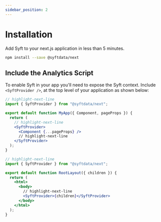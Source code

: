 ```yaml
---
sidebar_position: 2
---
```


# Installation

Add Syft to your next.js application in less than 5 minutes.

```bash npm2yarn
npm install --save @syftdata/next
```

## Include the Analytics Script

To enable Syft in your app you'll need to expose the Syft context. Include `<SyftProvider />`, at the top level of your application as shown below:

<Tabs groupId="next-style">
<TabItem value="pages" label="Page Routing">

```jsx title="src/pages/_app.tsx"
// highlight-next-line
import { SyftProvider } from "@syftdata/next";

export default function MyApp({ Component, pageProps }) {
  return (
    // highlight-next-line
    <SyftProvider>
      <Component {...pageProps} />
      // highlight-next-line
    </SyftProvider>
  );
}
```

</TabItem>

<TabItem value="app" label="App Routing">

```jsx title="src/app/layout.tsx"
// highlight-next-line
import { SyftProvider } from "@syftdata/next";

export default function RootLayout({ children }) {
  return (
    <html>
      <body>
        // highlight-next-line
        <SyftProvider>{children}</SyftProvider>
      </body>
    </html>
  );
}
```

</TabItem>
</Tabs>
